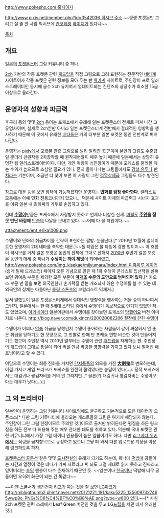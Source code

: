 [[http://www.pokesho.com 홈페이지]]

[[http://www.pixiv.net/member.php?id=3542036 픽시브 주소]] ~~평생 포켓몬만 그리고 살 줄 안 사람 픽시브에 [[함대 컬렉션|칸코레]]랑 [[알프스의 소녀 하이디#s-2|하이디]]가 있다니~~

[[목차]]
== 개요 ==
[[일본]]의 [[포켓몬스터]] 그림 커뮤니티 중 하나.

[[2ch]] 기반의 각종 포켓몬 관련 [[개드립]]을 직접 그림으로 그려 표현하는 전문적인 [[네타]]계 사이트이자 각종 포켓몬 관련 정보를 모아 두는 반 [[위키]]계 사이트로, 주인장이 프로 일러스트레이터인 동시에 골수 2ch 유저여서 업데이트되는 컨텐츠의 상당수가 최소한 15금 이상으로 올라간다.

== 운영자의 성향과 파급력 ==
후구리 등의 몇몇 [[2ch]] 용어는 포케쇼에서 유래해 일본 포켓몬스터 전체로 퍼져 나간 고유명사이며, 실제로 2ch뿐만 아니라 일본 포켓몬스터계 전반에서 절대적인 영향력을 행사하기 때문에 이 곳에서 유래한 [[네타]]들은 거의 대부분 일본 포켓몬 동인 전반계로 퍼져 나간다.

운영자는 [[pixiv]]에서 포켓몬 관련 그림으로 널리 알려진 モア이며 본인의 그림도 수준급일 뿐더러 판권작을 2차창작할 때 원작재현률이 매우 높기 때문에 일본에서는 상당히 유명한 웹 일러스트레이터이다. 다만, 개인 취향이 성인향이기 때문에 포케쇼를 둘러볼 때는 수위가 높으므로 조심할 필요가 있다. 흔히 돌아다니는 그림들에서도 [[강철 유두]]나 [[판치라]]는 기본이며, 조금만 더 찾아 보면 이 사람이 그린 [[검열삭제]]급 그림들도 다수 발견된다.

참고로 대문 등을 보면 짐작이 가능하겠지만 운영자는 '''[[민화(포켓몬스터)|민화]]를 엄청 좋아한다.''' 일러스트 모음에는 아예 민화 전용코너까지 있으니... 덕분에 사이트 자체의 파급력과 시너지 효과를 이뤄 일본 내 민화파의 거두로 손꼽히고 있다.

헌데 '''[[수댕이]]'''만큼은 포케쇼에서 사랑받지 못하고 언제나 비참한 신세. [[마릴]]도 '''[[금선|주인]]을 잘못 만난 바람에''' [[안습]]의 나날을 보내고 있다. ~~어째 다 물 타입이다.~~

attachment:/ent_erika1008.png

수댕이와 민화의 취급차이를 간략히 표현하는 짤방. 눈물난다.[* 2010년 12월에 업데이트한 운영자의 2대 네타를 축약한 대문.]~~풀 타입은 물 타입에 강한 법이지~~ 이 흐름이 픽시브를 거쳐 일본 포켓몬 동인계 전체에 그대로 전해져 [[2010년]] 후반기 일본 포켓몬 동인의 대세 중 하나가 '''수댕이는 [[까야 제맛]]'''이 되어버렸고, [[http://www.pokesho.com/img_kisekae/mijyumaru/index.html 미쥬마루 메이커]](쉽게 말해 드레스업) 페이지 오픈 기념으로 열린 제 1회 수댕이 콘테스트 입선작을 살펴보면 귀여움 부문을 제외한 모든 부문이 '''[[마개조]] 수준의 도안으로 범벅되어 있다.'''[* 카오스 부문 맨 밑을 보면 외국인한테 손가락질 받는 개조되지 않은 수댕이를 볼 수 있는 데 외국인의 정체는 다름아닌 [[롤링 스톤즈]]의 보컬리스트 믹재거.]

앞서 말했듯이 일본 포켓몬스터계에서 절대적인 영향력을 행사하는 거물 중의 하나여서 그런지, 일본에서는 한 때 5세대 스타팅 중에서 수댕이가 독보적으로 인기가 없었던 적도 있었으며, [[아키네이터]] 일본어판에서 수댕이를 찾아보면 포케쇼의 [[망했어요]] 버전 이미지로 나온다. [[http://blog.naver.com/dukincn/220020082206 철창에 갇힌 수댕이]]

수댕이가 어찌나 [[안습]] 취급을 당했던지 수댕이 좋아하는 사람들이 같이 싸잡혀서 안 좋은 취급을 당하기도 한 모양으로, 그 반발로 한때 반 포케쇼 연합 비슷한 것이 만들어지기도 했으며 주인장 역시 2010년 말부터는 수댕이 관련 [[개드립]]을 자제하는 편. 주인장의 개드립이 그대로 통설이 되어 먹힐 만큼 막강한 영향력을 가지고 있다 보니 벌어진 해프닝이라고 할 수 있다.

여담으로 수댕이는 최종 진화를 거치면 [[간지폭풍]]의 외모를 가진 '''[[대검귀|大劍鬼]]'''로 변모하는데, 이걸 가지고 게임 프리크가 포케쇼를 완전히 물먹였다는 농담이 있다(...). 정작 포케쇼에서는 대검귀나 쌍검자비를 거의 안 그리지만.[* 물론(?) 대검귀나 쌍검자비는 수댕이보다는 대우가 낫다(...).]

== 그 외 트리비아 ==
일본인이 운영하는 그림 커뮤니티 사이트임에도 불구하고 기본적으로 모든 데이터가 오픈소스[* 다만 그림 커뮤니티에 올라오는 게스트들의 그림은 여기에 해당되지 않는다. 주인장이 그린 그림 한정이므로 주의할 것.]이므로 출처만 밝혀둔다면 펌질을 하든 링크질을 하든 전부 다 허용해 주는 매우 관대한 태도를 취하고 있다. 덕분에 국내 포켓몬 관련 커뮤니티에서 가장 그림 데이터 인용률이 높은 일웹이기도 하다. 다만 [[리그베다 위키]]에서는 직링을 금지항목으로 규정하고 있으니 그냥 퍼 와서 다른 업로드용 계정을 이용해 링크하도록 하자.

[[포켓몬스터 골든선]] 같은 몇몇 [[도시전설]]의 유래가 되기도 하는데, 워낙에 [[떡밥]]에 공들이는 시간과 열정이 많은 데다가 가짜 자료라고 써 놔도 그걸 제대로 읽지 못하고 진짜라고 믿어버리는 [[초딩]] 팬층이 다수 존재하기 때문인 듯. ~~일본이나 [[대한민국|한국]]이나 떡밥에 너무 공들이면 오히려 화근이 되는 건 똑같다~~  

~~이젠 스폰서가 생긴건지 [[리프(포켓몬스터)|리프]]가 짜는 것을 잘 보면 [[LG그룹|LG]]마크가 [[http://mblogthumb2.phinf.naver.net/20121221_181/kaku5225_1356097327495wwp8o_PNG/%C6%C4%BF%C0%B8%AE.png?type=w800 있다]].~~[* 사실 2ch 포켓몬 관련 스레에서 '''L'''eaf '''G'''reen 버전인 것을 두고 LG[[드립]]을 치던 데서 유래한 것.]

